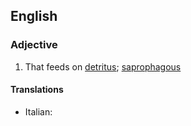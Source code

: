 ==English==

===Adjective===
{{en-adj}}

#{{biology}} That feeds on [[detritus]]; [[saprophagous]]

====Translations====
{{top}}
* Italian: {{t-|it|detritivoro}}
{{mid}}

{{bottom}}